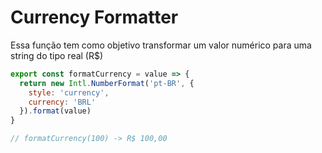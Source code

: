 
<Meta title='helpers/currency' />

# Currency Formatter

Essa função tem como objetivo transformar um valor numérico para uma string do tipo real (R$)

```js
export const formatCurrency = value => {
  return new Intl.NumberFormat('pt-BR', {
    style: 'currency',
    currency: 'BRL'
  }).format(value)
}

// formatCurrency(100) -> R$ 100,00
```
